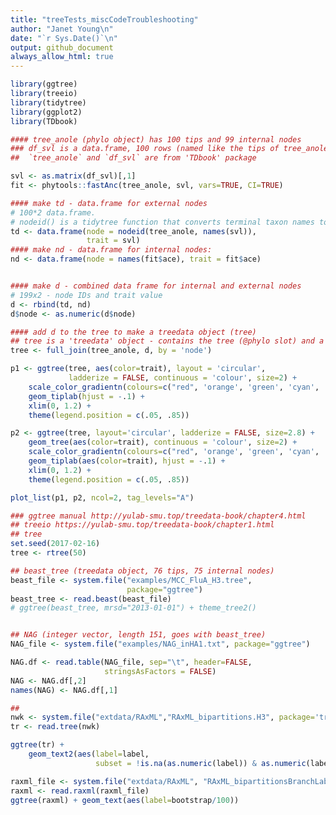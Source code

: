 ```yaml
---
title: "treeTests_miscCodeTroubleshooting"
author: "Janet Young\n"
date: "`r Sys.Date()`\n"
output: github_document
always_allow_html: true
---
```


```r
library(ggtree)
library(treeio)
library(tidytree)
library(ggplot2)
library(TDbook)
```

```r
#### tree_anole (phylo object) has 100 tips and 99 internal nodes
### df_svl is a data.frame, 100 rows (named like the tips of tree_anole), 1 column ("svl")
##  `tree_anole` and `df_svl` are from 'TDbook' package

svl <- as.matrix(df_svl)[,1]
fit <- phytools::fastAnc(tree_anole, svl, vars=TRUE, CI=TRUE)

#### make td - data.frame for external nodes
# 100*2 data.frame.
# nodeid() is a tidytree function that converts terminal taxon names to a numeric node ID
td <- data.frame(node = nodeid(tree_anole, names(svl)),
                 trait = svl)
#### make nd - data.frame for internal nodes:
nd <- data.frame(node = names(fit$ace), trait = fit$ace)


#### make d - combined data frame for internal and external nodes
# 199x2 - node IDs and trait value
d <- rbind(td, nd)
d$node <- as.numeric(d$node)

#### add d to the tree to make a treedata object (tree)
## tree is a 'treedata' object - contains the tree (@phylo slot) and a 199*4 tibble generated from d (with an added TRUE/FALSE column called 'isTip')
tree <- full_join(tree_anole, d, by = 'node')

p1 <- ggtree(tree, aes(color=trait), layout = 'circular', 
             ladderize = FALSE, continuous = 'colour', size=2) +
    scale_color_gradientn(colours=c("red", 'orange', 'green', 'cyan', 'blue')) +
    geom_tiplab(hjust = -.1) + 
    xlim(0, 1.2) + 
    theme(legend.position = c(.05, .85)) 

p2 <- ggtree(tree, layout='circular', ladderize = FALSE, size=2.8) + 
    geom_tree(aes(color=trait), continuous = 'colour', size=2) +  
    scale_color_gradientn(colours=c("red", 'orange', 'green', 'cyan', 'blue')) +
    geom_tiplab(aes(color=trait), hjust = -.1) + 
    xlim(0, 1.2) + 
    theme(legend.position = c(.05, .85)) 

plot_list(p1, p2, ncol=2, tag_levels="A")    
```





```r


### ggtree manual http://yulab-smu.top/treedata-book/chapter4.html
## treeio https://yulab-smu.top/treedata-book/chapter1.html
## tree
set.seed(2017-02-16)
tree <- rtree(50)

## beast_tree (treedata object, 76 tips, 75 internal nodes)
beast_file <- system.file("examples/MCC_FluA_H3.tree", 
                          package="ggtree")
beast_tree <- read.beast(beast_file)
# ggtree(beast_tree, mrsd="2013-01-01") + theme_tree2()


## NAG (integer vector, length 151, goes with beast_tree)
NAG_file <- system.file("examples/NAG_inHA1.txt", package="ggtree")

NAG.df <- read.table(NAG_file, sep="\t", header=FALSE, 
                     stringsAsFactors = FALSE)
NAG <- NAG.df[,2]
names(NAG) <- NAG.df[,1]

##
nwk <- system.file("extdata/RAxML","RAxML_bipartitions.H3", package='treeio')
tr <- read.tree(nwk)

ggtree(tr) + 
    geom_text2(aes(label=label, 
                   subset = !is.na(as.numeric(label)) & as.numeric(label) > 80))
```

```r
raxml_file <- system.file("extdata/RAxML", "RAxML_bipartitionsBranchLabels.H3", package="treeio")
raxml <- read.raxml(raxml_file)
ggtree(raxml) + geom_text(aes(label=bootstrap/100))
```

